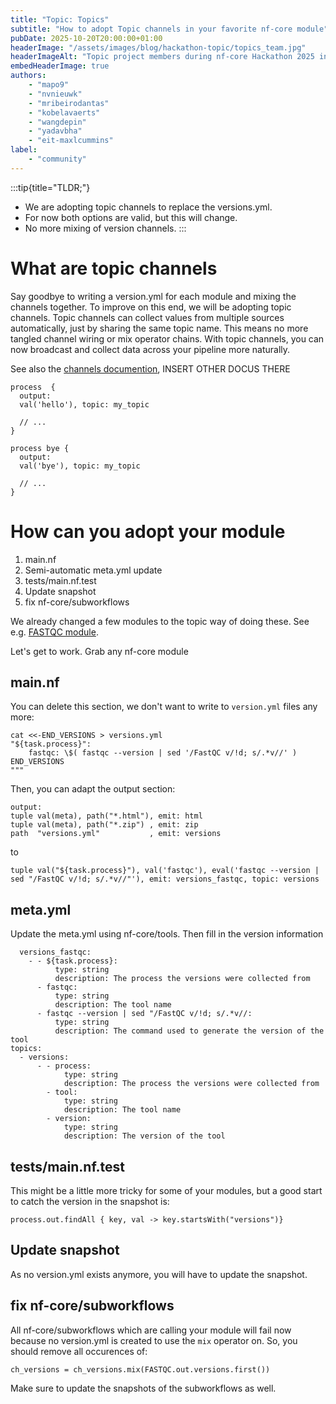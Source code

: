```yaml
---
title: "Topic: Topics"
subtitle: "How to adopt Topic channels in your favorite nf-core module"
pubDate: 2025-10-20T20:00:00+01:00
headerImage: "/assets/images/blog/hackathon-topic/topics_team.jpg"
headerImageAlt: "Topic project members during nf-core Hackathon 2025 in Barcelona"
embedHeaderImage: true
authors:
    - "mapo9"
    - "nvnieuwk"
    - "mribeirodantas"
    - "kobelavaerts"
    - "wangdepin"
    - "yadavbha"
    - "eit-maxlcummins"
label:
    - "community"
---
```


:::tip{title="TLDR;"}

- We are adopting topic channels to replace the versions.yml.
- For now both options are valid, but this will change.
- No more mixing of version channels.
  :::

# What are topic channels

Say goodbye to writing a version.yml for each module and mixing the channels together. To improve on this end, we will be adopting topic channels.
Topic channels can collect values from multiple sources automatically, just by sharing the same topic name.
This means no more tangled channel wiring or mix operator chains. With topic channels,
you can now broadcast and collect data across your pipeline more naturally.

See also the [channels documention](https://www.nextflow.io/docs/latest/reference/channel.html#topic), INSERT OTHER DOCUS THERE

```
process  {
  output:
  val('hello'), topic: my_topic

  // ...
}

process bye {
  output:
  val('bye'), topic: my_topic

  // ...
}
```

# How can you adopt your module

1. main.nf
2. Semi-automatic meta.yml update
3. tests/main.nf.test
4. Update snapshot
5. fix nf-core/subworkflows

We already changed a few modules to the topic way of doing these. See e.g. [FASTQC module](https://github.com/nf-core/modules/blob/master/modules/nf-core/fastqc/main.nf).

Let's get to work. Grab any nf-core module

## main.nf

You can delete this section, we don't want to write to `version.yml` files any more:

```
cat <<-END_VERSIONS > versions.yml
"${task.process}":
    fastqc: \$( fastqc --version | sed '/FastQC v/!d; s/.*v//' )
END_VERSIONS
"""
```

Then, you can adapt the output section:

```
output:
tuple val(meta), path("*.html"), emit: html
tuple val(meta), path("*.zip") , emit: zip
path  "versions.yml"           , emit: versions
```

to

```
tuple val("${task.process}"), val('fastqc'), eval('fastqc --version | sed "/FastQC v/!d; s/.*v//"'), emit: versions_fastqc, topic: versions
```

## meta.yml

Update the meta.yml using nf-core/tools. Then fill in the version information

```
  versions_fastqc:
    - - ${task.process}:
          type: string
          description: The process the versions were collected from
      - fastqc:
          type: string
          description: The tool name
      - fastqc --version | sed "/FastQC v/!d; s/.*v//:
          type: string
          description: The command used to generate the version of the tool
topics:
  - versions:
      - - process:
            type: string
            description: The process the versions were collected from
        - tool:
            type: string
            description: The tool name
        - version:
            type: string
            description: The version of the tool
```

## tests/main.nf.test

This might be a little more tricky for some of your modules, but a good start to catch the version in the snapshot is:

```
process.out.findAll { key, val -> key.startsWith("versions")}
```

## Update snapshot

As no version.yml exists anymore, you will have to update the snapshot.

## fix nf-core/subworkflows

All nf-core/subworkflows which are calling your module will fail now because no version.yml is created to use the `mix` operator on.
So, you should remove all occurences of:

```
ch_versions = ch_versions.mix(FASTQC.out.versions.first())
```

Make sure to update the snapshots of the subworkflows as well.
